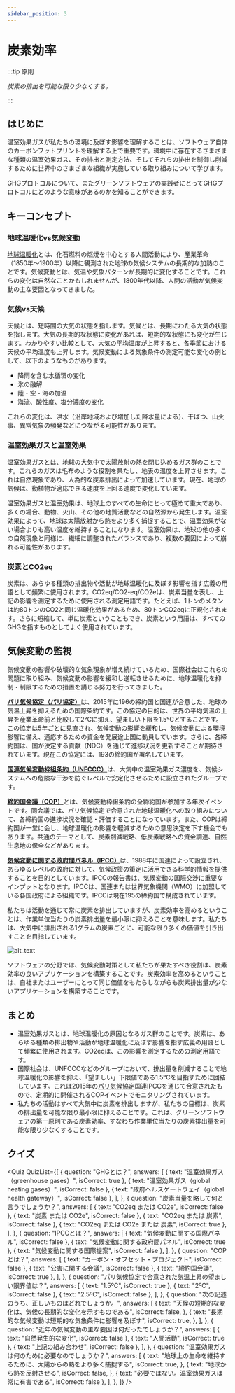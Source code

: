 ```yaml
---
sidebar_position: 3
---
```



# 炭素効率

:::tip 原則

_炭素の排出を可能な限り少なくする。_

:::

## はじめに

温室効果ガスが私たちの環境に及ぼす影響を理解することは、ソフトウェア自体のカーボンフットプリントを理解する上で重要です。環境中に存在するさまざまな種類の温室効果ガス、その排出と測定方法、そしてそれらの排出を制御し削減するために世界中のさまざまな組織が実施している取り組みについて学びます。

GHGプロトコルについて、またグリーンソフトウェアの実践者にとってGHGプロトコルにどのような意味があるのかを知ることができます。

## キーコンセプト

### 地球温暖化vs気候変動

[地球温暖化](https://climate.nasa.gov/global-warming-vs-climate-change/)とは、化石燃料の燃焼を中心とする人間活動により、産業革命（1850年～1900年）以降に観測された地球の気候システムの長期的な加熱のことです。気候変動とは、気温や気象パターンが長期的に変化することです。これらの変化は自然なことかもしれませんが、1800年代以降、人間の活動が気候変動の主な要因となってきました。

### 気候vs天候

天候とは、短時間の大気の状態を指します。気候とは、長期にわたる大気の状態を指します。大気の長期的な状態に変化があれば、短期的な状態にも変化が生じます。わかりやすい比較として、大気の平均温度が上昇すると、各季節における天候の平均温度も上昇します。気候変動による気象条件の測定可能な変化の例として、以下のようなものがあります。

- 降雨を含む水循環の変化
- 氷の融解
- 陸・空・海の加温
- 海流、酸性度、塩分濃度の変化

これらの変化は、洪水（沿岸地域および増加した降水量による）、干ばつ、山火事、異常気象の頻発などにつながる可能性があります。

### 温室効果ガスと温室効果

温室効果ガスとは、地球の大気中で太陽放射の熱を閉じ込めるガス群のことです。これらのガスは毛布のような役割を果たし、地表の温度を上昇させます。これは自然現象であり、人為的な炭素排出によって加速しています。現在、地球の気候は、動植物が適応できる速度を上回る速度で変化しています。

温室効果ガスと温室効果は、地球上のすべての生命にとって極めて重大であり、多くの場合、動物、火山、その他の地質活動などの自然源から発生します。温室効果によって、地球は太陽放射から熱をより多く捕捉することで、温室効果がない場合よりも高い温度を維持することになります。温室効果は、地球の他の多くの自然現象と同様に、繊細に調整されたバランスであり、複数の要因によって崩れる可能性があります。

### 炭素とCO2eq

炭素は、あらゆる種類の排出物や活動が地球温暖化に及ぼす影響を指す広義の用語として頻繁に使用されます。CO2eq/CO2-eq/CO2eは、炭素当量を表し、上記の影響を測定するために使用される測定用語です。たとえば、1トンのメタンは約80トンのCO2と同じ温暖化効果があるため、80トンCO2eqに正規化されます。さらに短縮して、単に炭素ということもでき、炭素という用語は、すべてのGHGを指すものとしてよく使用されています。

## 気候変動の監視

気候変動の影響や破壊的な気象現象が増え続けているため、国際社会はこれらの問題に取り組み、気候変動の影響を緩和し逆転させるために、地球温暖化を抑制・制限するための措置を講じる努力を行ってきました。

[**パリ気候協定（パリ協定）**](https://unfccc.int/process-and-meetings/the-paris-agreement/the-paris-agreement)は、2015年に196の締約国と国連が合意した、地球の気温上昇を抑えるための国際条約です。この協定の目的は、世界の平均気温の上昇を産業革命前と比較して2°Cに抑え、望ましい下限を1.5°Cとすることです。この協定は5年ごとに見直され、気候変動の影響を緩和し、気候変動による環境影響に備え、適応するための資金を発展途上国に動員しています。さらに、各締約国は、国が決定する貢献（NDC）を通じて進捗状況を更新することが期待されています。現在この協定には、193の締約国が署名しています。

[**国連気候変動枠組条約（UNFCCC）**](https://unfccc.int/process-and-meetings/the-convention/what-is-the-united-nations-framework-convention-on-climate-change)は、大気中の温室効果ガス濃度を、気候システムへの危険な干渉を防ぐレベルで安定化させるために設立されたグループです。

[**締約国会議（COP）**](https://unfccc.int/process/bodies/supreme-bodies/conference-of-the-parties-cop)とは、気候変動枠組条約の全締約国が参加する年次イベントです。同会議では、パリ気候協定で合意された地球温暖化への取り組みについて、各締約国の進捗状況を確認・評価することになっています。また、COPは締約国が一堂に会し、地球温暖化の影響を軽減するための意思決定を下す機会でもあります。共通のテーマとして、炭素削減戦略、低炭素戦略への資金調達、自然生息地の保全などがあります。

[**気候変動に関する政府間パネル（IPCC）**](https://www.ipcc.ch/about/)は、1988年に国連によって設立され、あらゆるレベルの政府に対して、気候政策の策定に活用できる科学的情報を提供することを目的としています。IPCCの報告書は、気候変動の国際交渉に重要なインプットとなります。IPCCは、国連または世界気象機関（WMO）に加盟している各国政府による組織です。IPCCは現在195の締約国で構成されています。

私たちは活動を通じて常に炭素を排出していますが、炭素効率を高めるということは、作業単位当たりの炭素排出量を最小限に抑えることを意味します。私たちは、大気中に排出される1グラムの炭素ごとに、可能な限り多くの価値を引き出すことを目指しています。

![alt_text](./images/02_monitoring_climate_change.png "image_tooltip")

ソフトウェアの分野では、気候変動対策として私たちが果たすべき役割は、炭素効率の良いアプリケーションを構築することです。炭素効率を高めるということは、自社またはユーザーにとって同じ価値をもたらしながらも炭素排出量が少ないアプリケーションを構築することです。

## まとめ

- 温室効果ガスとは、地球温暖化の原因となるガス群のことです。炭素は、あらゆる種類の排出物や活動が地球温暖化に及ぼす影響を指す広義の用語として頻繁に使用されます。CO2eqは、この影響を測定するための測定用語です。
- 国際社会は、UNFCCCなどのグループにおいて、排出量を削減することで地球温暖化の影響を抑え、「望ましい」下限値である1.5°Cを目指すために団結しています。これは2015年の[パリ気候協定](https://unfccc.int/process-and-meetings/the-paris-agreement/the-paris-agreement)国連IPCCを通じて合意されたもので、定期的に開催されるCOPイベントでモニタリングされています。
- 私たちの活動はすべて大気中に炭素を排出しますが、私たちの目標は、炭素の排出量を可能な限り最小限に抑えることです。これは、グリーンソフトウェアの第一原則である炭素効率、すなわち作業単位当たりの炭素排出量を可能な限り少なくすることです。

## クイズ

<Quiz
  QuizList={[
    {
      question: "GHGとは？",
      answers: [
        { text: "温室効果ガス（greenhouse gases）", isCorrect: true },
        { text: "温室効果ガス（global heating gases）", isCorrect: false },
        { text: "政府ヘルスゲートウェイ（global health gateway）", isCorrect: false },
      ],
    },
    {
      question: "炭素当量を略して何と言うでしょうか？",
      answers: [
        { text: "CO2eq または CO2e", isCorrect: false },
        { text: "炭素 または CO2e", isCorrect: false },
        { text: "CO2eq または 炭素", isCorrect: false },
        { text: "CO2eq または CO2e または 炭素", isCorrect: true },
      ],
    },
    {
      question: "IPCCとは？",
      answers: [
        { text: "気候変動に関する国際パネル", isCorrect: false },
        { text: "気候変動に関する政府間パネル", isCorrect: true },
        { text: "気候変動に関する国際提案", isCorrect: false },
      ],
    },
    {
      question: "COPとは？",
      answers: [
        { text: "カーボン・オフセット・プロジェクト", isCorrect: false },
        { text: "公害に関する会議", isCorrect: false },
        { text: "締約国会議", isCorrect: true },
      ],
    },
    {
      question:
        "パリ気候協定で合意された気温上昇の望ましい限界値は？",
      answers: [
        { text: "1.5ºC", isCorrect: true },
        { text: "2ºC", isCorrect: false },
        { text: "2.5ºC", isCorrect: false },
      ],
    },
    {
      question: "次の記述のうち、正しいものはどれでしょうか。",
      answers: [
        {
          text: "天候の短期的な変化は、気候の長期的な変化を示すものである",
          isCorrect: false,
        },
        {
          text: "長期的な気候変動は短期的な気象条件に影響を及ぼす",
          isCorrect: true,
        },
      ],
    },
    {
      question:
        "近年の気候変動の主な要因は何だったでしょうか？",
      answers: [
        { text: "自然発生的な変化", isCorrect: false },
        { text: "人間活動", isCorrect: true },
        { text: "上記の組み合わせ", isCorrect: false },
      ],
    },
    {
      question: "温室効果ガスは何のために必要なのでしょうか？",
      answers: [
        {
          text: "地球上の生命を維持するために、太陽からの熱をより多く捕捉する",
          isCorrect: true,
        },
        {
          text: "地球から熱を反射させる",
          isCorrect: false,
        },
        { text: "必要ではない。温室効果ガスは常に有害である", isCorrect: false },
      ],
    },
  ]}
/>
